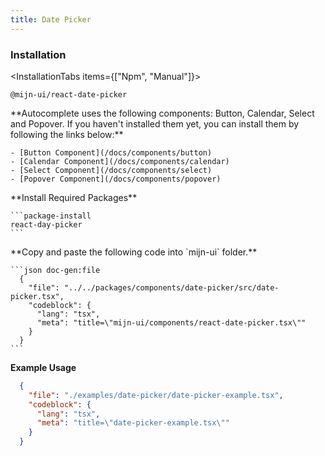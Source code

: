 ```yaml
---
title: Date Picker
---
```




<ComponentPreview>
  <DatePickerExample />
</ComponentPreview>

### Installation

<InstallationTabs items={["Npm", "Manual"]}>
  <InstallationTabsContent value="Npm">
  ```package-install
  @mijn-ui/react-date-picker
  ```
  </InstallationTabsContent>
  <InstallationTabsContent value="Manual">
  <Steps>
  <Step>
   **Autocomplete uses the following components: Button, Calendar, Select and Popover. If you haven't installed them yet, you can install them by following the links below:**

    - [Button Component](/docs/components/button)
    - [Calendar Component](/docs/components/calendar)
    - [Select Component](/docs/components/select)
    - [Popover Component](/docs/components/popover)

  </Step>
  <Step>
    **Install Required Packages**

    ```package-install
    react-day-picker
    ```

  </Step>

  <Step>
    **Copy and paste the following code into  `mijn-ui` folder.**

    ```json doc-gen:file
      {
        "file": "../../packages/components/date-picker/src/date-picker.tsx",
        "codeblock": {
          "lang": "tsx",
          "meta": "title=\"mijn-ui/components/react-date-picker.tsx\""
        }
      }
    ```
  </Step>
</Steps>
</InstallationTabsContent>
</InstallationTabs>

**Example Usage**

```json doc-gen:file
  {
    "file": "./examples/date-picker/date-picker-example.tsx",
    "codeblock": {
      "lang": "tsx",
      "meta": "title=\"date-picker-example.tsx\""
    }
  }
```

